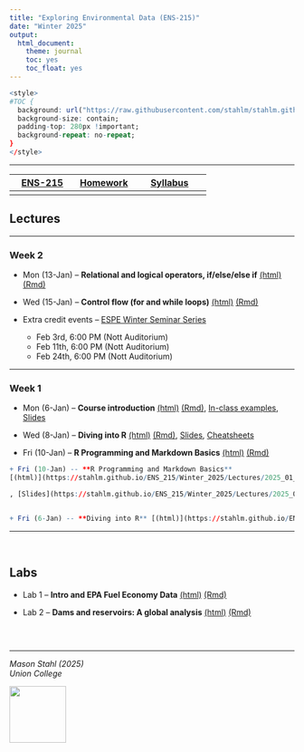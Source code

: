 ```yaml
---
title: "Exploring Environmental Data (ENS-215)"
date: "Winter 2025"
output:
  html_document:
    theme: journal
    toc: yes
    toc_float: yes
---
```




```r
<style>
#TOC {
  background: url("https://raw.githubusercontent.com/stahlm/stahlm.github.io/master/ENS_215/Winter_2025/Images/logo_ens_215.png");
  background-size: contain;
  padding-top: 280px !important;
  background-repeat: no-repeat;
}
</style>
```



<!-- Global site tag (gtag.js) - Google Analytics -->
<script async src="https://www.googletagmanager.com/gtag/js?id=UA-137229217-1"></script>
<script>
  window.dataLayer = window.dataLayer || [];
  function gtag(){dataLayer.push(arguments);}
  gtag('js', new Date());

  gtag('config', 'UA-137229217-1');
</script>

***


| [ENS-215](https://stahlm.github.io/ENS_215/Winter_2025/Home.html)  | [Homework](https://stahlm.github.io/ENS_215/Winter_2025/HW.html)  | [Syllabus](https://stahlm.github.io/ENS_215/Winter_2025/Syllabus.html)  |
|:-------:|:------:|:--------:|
|      |     |        |       |

## Lectures 

*** 

### Week 2
+ Mon (13-Jan) -- **Relational and logical operators, if/else/else if** 
[(html)](https://stahlm.github.io/ENS_215/Winter_2025/Lectures/2025_01_13_R_basics_cont.html) [(Rmd)](https://raw.githubusercontent.com/stahlm/stahlm.github.io/master/ENS_215/Winter_2025/Lectures/2025_01_13_R_basics_cont.Rmd)  

+ Wed (15-Jan) -- **Control flow (for and while loops)** 
[(html)](https://stahlm.github.io/ENS_215/Winter_2025/Lectures/2025_01_15_R_basic_loops.html) [(Rmd)](https://raw.githubusercontent.com/stahlm/stahlm.github.io/master/ENS_215/Winter_2025/Lectures/2025_01_15_R_basic_loops.Rmd)  

+ Extra credit events -- [ESPE Winter Seminar Series](https://www.union.edu/espe/2025-winter-seminar-series) 
    + Feb 3rd, 6:00 PM (Nott Auditorium)  
    + Feb 11th, 6:00 PM (Nott Auditorium)  
    + Feb 24th, 6:00 PM (Nott Auditorium)

***

 
### Week 1
+ Mon (6-Jan) -- **Course introduction** 
[(html)](https://stahlm.github.io/ENS_215/Winter_2025/Lectures/2025_01_06_L1.html) [(Rmd)](https://raw.githubusercontent.com/stahlm/stahlm.github.io/master/ENS_215/Winter_2025/Lectures/2025_01_06_L1.Rmd), [In-class examples](https://stahlm.github.io/ENS_215/Winter_2025/Lectures/2025_01_06_examples.html), [Slides](https://stahlm.github.io/ENS_215/Winter_2025/Lectures/2025_01_06_Slides.html)  

+ Wed (8-Jan) -- **Diving into R** [(html)](https://stahlm.github.io/ENS_215/Winter_2025/Lectures/2025_01_08_L1_diving_in.html) [(Rmd)](https://raw.githubusercontent.com/stahlm/stahlm.github.io/master/ENS_215/Winter_2025/Lectures/2025_01_08_L1_diving_in.Rmd), [Slides](https://stahlm.github.io/ENS_215/Winter_2025/Lectures/2025_01_08_Slides.html), [Cheatsheets](https://stahlm.github.io/ENS_215/Resources/cheatsheets_2025/R_cheatsheets_all.pdf)  

+ Fri (10-Jan) -- **R Programming and Markdown Basics** 
[(html)](https://stahlm.github.io/ENS_215/Winter_2025/Lectures/2025_01_10_R_basics.html) [(Rmd)](https://raw.githubusercontent.com/stahlm/stahlm.github.io/master/ENS_215/Winter_2025/Lectures/2025_01_10_R_basics.Rmd)

```r
+ Fri (10-Jan) -- **R Programming and Markdown Basics** 
[(html)](https://stahlm.github.io/ENS_215/Winter_2025/Lectures/2025_01_10_R_basics.html) [(Rmd)](https://raw.githubusercontent.com/stahlm/stahlm.github.io/master/ENS_215/Winter_2025/Lectures/2025_01_10_R_basics.Rmd)
```



```r
, [Slides](https://stahlm.github.io/ENS_215/Winter_2025/Lectures/2025_01_06_Slides.html)  


+ Fri (6-Jan) -- **Diving into R** [(html)](https://stahlm.github.io/ENS_215/Winter_2023/Lectures/2023_01_06_L1_diving_in.html) [(Rmd)](https://raw.githubusercontent.com/stahlm/stahlm.github.io/master/ENS_215/Winter_2023/Lectures/2023_01_06_L1_diving_in.Rmd), [Slides](https://stahlm.github.io/ENS_215/Winter_2023/Lectures/2023_01_06_Slides.html), [Cheatsheets](https://stahlm.github.io/ENS_215/Resources/cheatsheets_2025/R_cheatsheets_all.pdf)  
```






***
<br/>

## Labs
+ Lab 1 -- **Intro and EPA Fuel Economy Data** [(html)](https://stahlm.github.io/ENS_215/Winter_2025/Labs/Lab_EPA_Fuel_Economy.html) [(Rmd)](https://raw.githubusercontent.com/stahlm/stahlm.github.io/master/ENS_215/Winter_2025/Labs/Lab_EPA_Fuel_Economy.Rmd) 

+ Lab 2 -- **Dams and reservoirs: A global analysis** [(html)](https://stahlm.github.io/ENS_215/Winter_2025/Labs/Lab_Global_Dams.html) [(Rmd)](https://raw.githubusercontent.com/stahlm/stahlm.github.io/master/ENS_215/Winter_2025/Labs/Lab_Global_Dams.Rmd) 
```r
 
```


<br/> 

***

_Mason Stahl (2025)_  
_Union College_ 

![](C:/Users/stahlm/Documents/Teaching_UnionCollege/Environmental_Data_Analysis/stahlm.github.io/ENS_215/Winter_2025/Images/logo_ens_215.png){width=100px}
